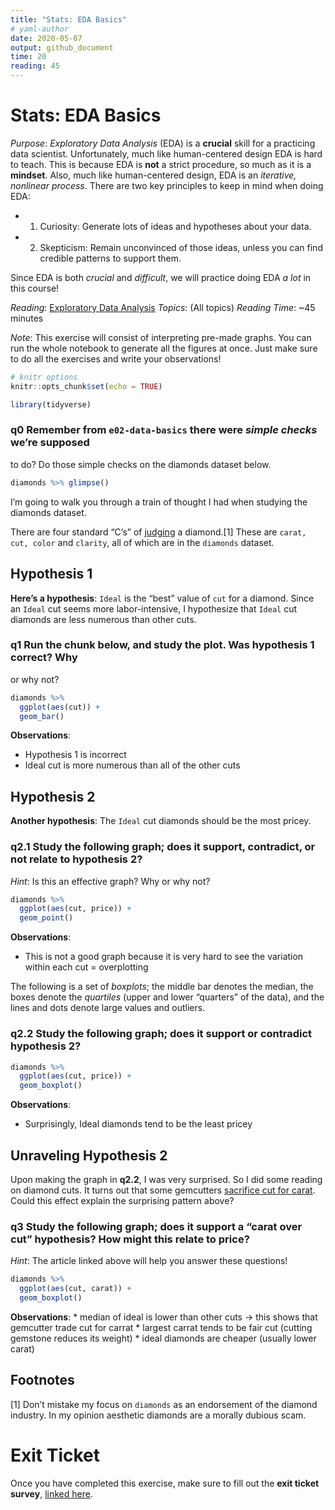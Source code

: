 ```yaml
---
title: "Stats: EDA Basics"
# yaml-author
date: 2020-05-07
output: github_document
time: 20
reading: 45
---
```


# Stats: EDA Basics

*Purpose*: *Exploratory Data Analysis* (EDA) is a __crucial__ skill for a
practicing data scientist. Unfortunately, much like human-centered design EDA is
hard to teach. This is because EDA is **not** a strict procedure, so much as it
is a **mindset**. Also, much like human-centered design, EDA is an *iterative,
nonlinear process*. There are two key principles to keep in mind when doing EDA:

- 1. Curiosity: Generate lots of ideas and hypotheses about your data.
- 2. Skepticism: Remain unconvinced of those ideas, unless you can find credible
  patterns to support them.

Since EDA is both *crucial* and *difficult*, we will practice doing EDA *a lot*
in this course!

*Reading*: [Exploratory Data Analysis](https://rstudio.cloud/learn/primers/3.1)
*Topics*: (All topics)
*Reading Time*: ~45 minutes

*Note*: This exercise will consist of interpreting pre-made graphs. You can run
the whole notebook to generate all the figures at once. Just make sure to do
all the exercises and write your observations!

```r
# knitr options
knitr::opts_chunk$set(echo = TRUE)
```

```r
library(tidyverse)

```

### __q0__ Remember from `e02-data-basics` there were *simple checks* we're supposed
to do? Do those simple checks on the diamonds dataset below.

```r
diamonds %>% glimpse()
```

I'm going to walk you through a train of thought I had when studying the
diamonds dataset.

There are four standard "C's" of
[judging](https://en.wikipedia.org/wiki/Diamond_(gemstone)) a diamond.[1] These
are `carat, cut, color` and `clarity`, all of which are in the `diamonds`
dataset.

## Hypothesis 1

**Here's a hypothesis**: `Ideal` is the "best" value of `cut` for a diamond.
Since an `Ideal` cut seems more labor-intensive, I hypothesize that `Ideal` cut
diamonds are less numerous than other cuts.

### __q1__ Run the chunk below, and study the plot. Was hypothesis 1 correct? Why
or why not?

```r
diamonds %>%
  ggplot(aes(cut)) +
  geom_bar()
```

**Observations**:

  * Hypothesis 1 is incorrect
  * Ideal cut is more numerous than all of the other cuts 

## Hypothesis 2

**Another hypothesis**: The `Ideal` cut diamonds should be the most pricey.

### __q2.1__ Study the following graph; does it support, contradict, or not relate to hypothesis 2?

*Hint*: Is this an effective graph? Why or why not?

```r
diamonds %>%
  ggplot(aes(cut, price)) +
  geom_point()
```

**Observations**:

* This is not a good graph because it is very hard to see the variation within each cut = overplotting

The following is a set of *boxplots*; the middle bar denotes the median, the
boxes denote the *quartiles* (upper and lower "quarters" of the data), and the
lines and dots denote large values and outliers.

### __q2.2__ Study the following graph; does it support or contradict hypothesis 2?

```r
diamonds %>%
  ggplot(aes(cut, price)) +
  geom_boxplot()
```

**Observations**:

* Surprisingly, Ideal diamonds tend to be the least pricey

## Unraveling Hypothesis 2

Upon making the graph in __q2.2__, I was very surprised. So I did some reading
on diamond cuts. It turns out that some gemcutters [sacrifice cut for
carat](https://en.wikipedia.org/wiki/Diamond_(gemstone)#Cut). Could this effect
explain the surprising pattern above?

### __q3__ Study the following graph; does it support a "carat over cut" hypothesis? How might this relate to price?

*Hint*: The article linked above will help you answer these questions!

```r
diamonds %>%
  ggplot(aes(cut, carat)) +
  geom_boxplot()
```

**Observations**:
  * median of ideal is lower than other cuts -> this shows that gemcutter trade cut for carrat
  * largest carrat tends to be fair cut (cutting gemstone reduces its weight)
  * ideal diamonds are cheaper (usually lower carat)

## Footnotes

[1] Don't mistake my focus on `diamonds` as an endorsement of the diamond
industry. In my opinion aesthetic diamonds are a morally dubious scam.

<!-- include-exit-ticket -->
# Exit Ticket
<!-- -------------------------------------------------- -->

Once you have completed this exercise, make sure to fill out the **exit ticket survey**, [linked here](https://docs.google.com/forms/d/e/1FAIpQLSeuq2LFIwWcm05e8-JU84A3irdEL7JkXhMq5Xtoalib36LFHw/viewform?usp=pp_url&entry.693978880=e-stat00-eda-basics-assignment.Rmd).
